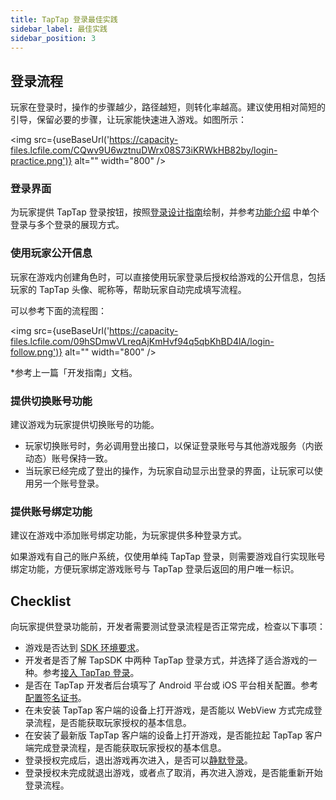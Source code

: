 ```yaml
---
title: TapTap 登录最佳实践
sidebar_label: 最佳实践
sidebar_position: 3
---
```



## 登录流程

玩家在登录时，操作的步骤越少，路径越短，则转化率越高。建议使用相对简短的引导，保留必要的步骤，让玩家能快速进入游戏。如图所示：

<img src={useBaseUrl('https://capacity-files.lcfile.com/CQwv9U6wztnuDWrx08S73iKRWkHB82by/login-practice.png')} alt="" width="800" />

### 登录界面

为玩家提供 TapTap 登录按钮，按照[登录设计指南](/design/)绘制，并参考[功能介绍](/sdk/taptap-login/features/) 中单个登录与多个登录的展现方式。

### 使用玩家公开信息

玩家在游戏内创建角色时，可以直接使用玩家登录后授权给游戏的公开信息，包括玩家的 TapTap 头像、昵称等，帮助玩家自动完成填写流程。

可以参考下面的流程图：

<img src={useBaseUrl('https://capacity-files.lcfile.com/09hSDmwVLreqAjKmHvf94q5qbKhBD4lA/login-follow.png')} alt="" width="800" />

*参考上一篇「开发指南」文档。

### 提供切换账号功能

建议游戏为玩家提供切换账号的功能。

- 玩家切换账号时，务必调用登出接口，以保证登录账号与其他游戏服务（内嵌动态）账号保持一致。
- 当玩家已经完成了登出的操作，为玩家自动显示出登录的界面，让玩家可以使用另一个账号登录。

### 提供账号绑定功能

建议在游戏中添加账号绑定功能，为玩家提供多种登录方式。

如果游戏有自己的账户系统，仅使用单纯 TapTap 登录，则需要游戏自行实现账号绑定功能，方便玩家绑定游戏账号与 TapTap 登录后返回的用户唯一标识。

## Checklist

向玩家提供登录功能前，开发者需要测试登录流程是否正常完成，检查以下事项：

* 游戏是否达到 [SDK 环境要求](/sdk/access/quickstart/#环境要求)。
* 开发者是否了解 TapSDK 中两种 TapTap 登录方式，并选择了适合游戏的一种。参考[接入 TapTap 登录](/sdk/taptap-login/guide/)。
* 是否在 TapTap 开发者后台填写了 Android 平台或 iOS 平台相关配置。参考[配置签名证书](/sdk/access/get-ready/#配置签名证书)。
* 在未安装 TapTap 客户端的设备上打开游戏，是否能以 WebView 方式完成登录流程，是否能获取玩家授权的基本信息。
* 在安装了最新版 TapTap 客户端的设备上打开游戏，是否能拉起 TapTap 客户端完成登录流程，是否能获取玩家授权的基本信息。
* 登录授权完成后，退出游戏再次进入，是否可以[静默登录](/sdk/taptap-login/features/#实现静默登录)。
* 登录授权未完成就退出游戏，或者点了取消，再次进入游戏，是否能重新开始登录流程。
